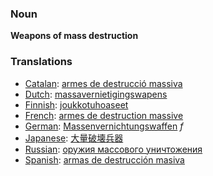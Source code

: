 ===Noun===
'''Weapons of mass destruction'''

===Translations===
*[[Catalan]]: [[armes de destrucció massiva]]
*[[Dutch]]: [[massavernietigingswapens]]
*[[Finnish]]: [[joukkotuhoaseet]]
*[[French]]: [[armes de destruction massive]]
*[[German]]: [[Massenvernichtungswaffen]] ''f''
*[[Japanese]]: [[大量破壊兵器]]
*[[Russian]]: [[оружия массового уничтожения]]
*[[Spanish]]: [[armas de destrucción masiva]]